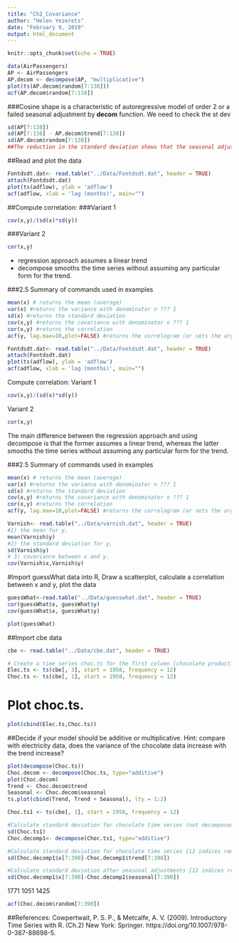 ```yaml
---
title: "Ch2_Covariance"
author: "Helen Yezerets"
date: "February 9, 2019"
output: html_document
---
```


```r
knitr::opts_chunk$set(echo = TRUE)
```


```r
data(AirPassengers)
AP <- AirPassengers
AP.decom <- decompose(AP, "multiplicative")
plot(ts(AP.decom$random[7:138]))
acf(AP.decom$random[7:138])


```

###Cosine shape is a characteristic of autoregressive model of order 2 or  a failed seasonal adjustment by **decom** function. We need to check the st dev

```r
sd(AP[7:138])
sd(AP[7:138] - AP.decom$trend[7:138])
sd(AP.decom$random[7:138])
##The reduction in the standard deviation shows that the seasonal adjustment has been very effective.
```

##Read and plot the data
```r
Fontdsdt.dat<- read.table("../Data/Fontdsdt.dat", header = TRUE)
attach(Fontdsdt.dat)
plot(ts(adflow), ylab = 'adflow')
acf(adflow, xlab = 'lag (months)', main="")

```
##Compute correlation:
###Variant 1
```r
cov(x,y)/(sd(x)*sd(y))

```
###Variant 2
```r
cor(x,y)
```
- regression approach  assumes a linear trend
- decompose smooths the time series without assuming any particular form for the trend.

###2.5 Summary of commands used in examples
```r

mean(x) # returns the mean (average)
var(x) #returns the variance with denominator n ??? 1
sd(x) #returns the standard deviation
cov(x,y) #returns the covariance with denominator n ??? 1
cor(x,y) #returns the correlation
acf(y, lag.max=10,plot=FALSE) #returns the correlogram (or sets the argument to obtain autocovariance function)

```
```r
Fontdsdt.dat<- read.table("../Data/Fontdsdt.dat", header = TRUE)
attach(Fontdsdt.dat)
plot(ts(adflow), ylab = 'adflow')
acf(adflow, xlab = 'lag (months)', main="")

```
Compute correlation:
Variant 1
```r
cov(x,y)/(sd(x)*sd(y))

```
Variant 2
```r
cor(x,y)
```

The main difference between the regression approach and using
decompose is that the former assumes a linear trend, whereas the latter
smooths the time series without assuming any particular form for the trend.

###2.5 Summary of commands used in examples
```r

mean(x) # returns the mean (average)
var(x) #returns the variance with denominator n ??? 1
sd(x) #returns the standard deviation
cov(x,y) #returns the covariance with denominator n ??? 1
cor(x,y) #returns the correlation
acf(y, lag.max=10,plot=FALSE) #returns the correlogram (or sets the argument to obtain autocovariance function)

```

```r
Varnish<- read.table("../Data/varnish.dat", header = TRUE)
#1) the mean for y,  
mean(Varnish$y)
#2) the standard deviation for y,
sd(Varnish$y)
# 3) covariance between x and y.
cov(Varnish$x,Varnish$y)
```
#Import guessWhat data into R, Draw a scatterplot, calculate a correlation between x and y, plot the data

```r
guessWhat<-read.table("../Data/guesswhat.dat", header = TRUE)
cor(guessWhat$x, guessWhat$y)
cov(guessWhat$x, guessWhat$y)

plot(guessWhat)
```

##Import cbe data
```r
cbe <- read.table("../Data/cbe.dat", header = TRUE)

# Create a time series choc.ts for the first column [chocolate production]. Starting point is 1958, frequency - 12. 
Elec.ts <- ts(cbe[, 3], start = 1958, frequency = 12)
Choc.ts <- ts(cbe[, 1], start = 1958, frequency = 12)
```
# Plot choc.ts.  
```r
plot(cbind(Elec.ts,Choc.ts))
```
##Decide if your model should be additive or multiplicative. Hint: compare with electricity data, does the variance of the chocolate data increase with the trend increase?
```r
plot(decompose(Choc.ts))
Choc.decom <- decompose(Choc.ts, type="additive")
plot(Choc.decom)
Trend <- Choc.decom$trend
Seasonal <- Choc.decom$seasonal
ts.plot(cbind(Trend, Trend + Seasonal), lty = 1:2)
```


```r
Choc.ts1 <- ts(cbe[, 1], start = 1958, frequency = 12)

#Calculate standard deviation for chocolate time series (not decomposed)
sd(Choc.ts1) 
Choc.decomp1<- decompose(Choc.ts1, type="additive")

#Calculate standard deviation for chocolate time series [12 indices removed] subtracting trend [12 indices removed]
sd(Choc.decomp1$x[7:390]-Choc.decomp1$trend[7:390])

#Calculate standard deviation after seasonal adjustments [12 indices removed]
sd(Choc.decomp1$x[7:390]-Choc.decomp1$seasonal[7:390])

```

1771 1051 1425
```r
acf(Choc.decom$random[7:390])
```
##References: Cowpertwait, P. S. P., & Metcalfe, A. V. (2009). Introductory Time Series with R. (Ch.2) New York: Springer. https://doi.org/10.1007/978-0-387-88698-5. 